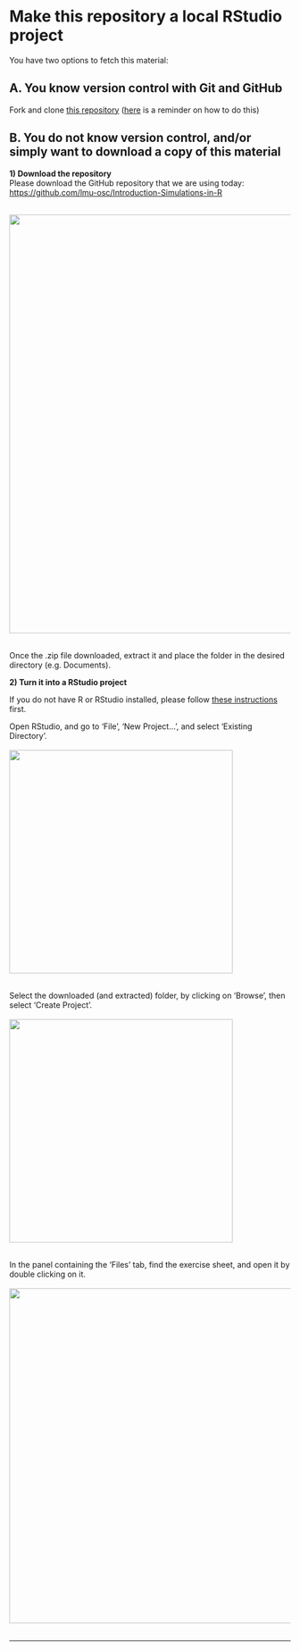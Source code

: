 # Make this repository a local RStudio project

You have two options to fetch this material:

## A. You know version control with Git and GitHub
Fork and clone [this repository](https://github.com/lmu-osc/Introduction-Simulations-in-R) ([here](https://lmu-osc.github.io/Collaborative-RStudio-GitHub/) is a reminder on how to do this)

## B. You do not know version control, and/or simply want to download a copy of this material

**1) Download the repository**  
Please download the GitHub repository that we are using today: <a href="https://github.com/lmu-osc/Introduction-Simulations-in-R" target="_blank">https://github.com/lmu-osc/Introduction-Simulations-in-R</a>

<br/>
<img src="../assets/download.PNG" width="750">  
<br/>

Once the .zip file downloaded, extract it and place the folder in the desired directory (e.g. Documents).  

**2) Turn it into a RStudio project**  

If you do not have R or RStudio installed, please follow [these instructions](https://lmu-osc.github.io/Introduction-RStudio-Git-GitHub/installing_software.html) first.  

Open RStudio, and go to 'File', 'New Project...', and select 'Existing Directory'.  
<br/>
<img src="../assets/existing-directory.PNG" width="400">  
<br/>

Select the downloaded (and extracted) folder, by clicking on 'Browse', then select 'Create Project'.   
<br/>
<img src="../assets/find-directory.PNG" width="400">  
<br/>

In the panel containing the 'Files' tab, find the exercise sheet, and open it by double clicking on it.  
<br/>
<img src="../assets/files-list.PNG" width="600">  
<br/>

 ***

